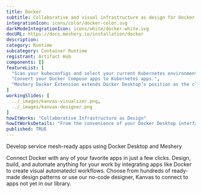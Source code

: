 ```yaml
---
title: Docker
subtitle: Collaborative and visual infrastructure as design for Docker
integrationIcon: icons/color/docker-color.svg
darkModeIntegrationIcon: icons/white/docker-white.svg
docURL: https://docs.meshery.io/installation/docker 
description: 
category: Runtime
subcategory: Container Runtime
registrant: Artifact Hub
components: []
featureList: [
  "Scan your kubeconfigs and select your current Kubernetes environment. Switch from one environment to another one.",
  "Convert your Docker Compose apps to Kubernetes apps.",
  "Meshery Docker Extension extends Docker Desktop’s position as the cloud native developer’s go-to Kubernetes environment with easy access to the next layer of cloud native infrastructure: service meshes."
]
workingSlides: [
  ../_images/kanvas-visualizer.png,
  ../_images/kanvas-designer.png
]
howItWorks: "Collaborative Infrastructure as Design"
howItWorksDetails: "From the convenience of your Docker Desktop interface, connect Meshery with your Kubernetes cluster. Watch as MeshSync discovers all of your Kubernetes clusters. Visually design your Docker-based infrastructure. Choose from hundreds of ready-made design patterns using Meshery Catalog. Use our no-code designer, Kanvas, to collaboratively design and operate your infra."
published: TRUE
---
```

<p>
Develop service mesh-ready apps using Docker Desktop and Meshery
</p>
<p>
    Connect Docker with any of your favorite apps in just a few
    clicks. Design, build, and automate anything for your work by
    integrating apps like Docker to create visual automatedcl
    workflows. Choose from hundreds of ready-made design patterns or use
    our no-code designer, Kanvas to connect to apps not yet in our
    library.
</p>
